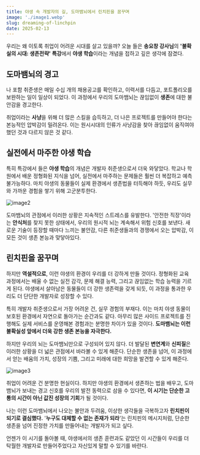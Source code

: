 ```yaml
---
title: 야생 속 개발자의 길, 도마뱀뇌에서 린치핀을 꿈꾸며
image: './image1.webp'
slug: dreaming-of-linchpin
date: 2025-02-13
---
```


우리는 왜 이토록 취업이 어려운 시대를 살고 있을까?
오늘 들은 **송요창 강사님**의 **'불확실의 시대: 생존전략' 특강**에서 **야생 학습**이라는 개념을 접하고 깊은 생각에 잠겼다.

## 도마뱀뇌의 경고

나 포함 취준생은 매일 수십 개의 채용공고를 확인하고, 이력서를 다듬고, 포트폴리오를 보완하는 일이 일상이 되었다.
이 과정에서 우리의 도마뱀뇌는 끊임없이 **생존**에 대한 불안감을 경고한다.

취업이라는 **사냥**을 위해 더 많은 스킬을 습득하고, 더 나은 프로젝트를 만들어야 한다는 본능적인 압박감이 밀려온다.
이는 원시시대의 인류가 사냥감을 찾아 끊임없이 움직여야 했던 것과 다르지 않은 것 같다.

## 실전에서 마주한 야생 학습

특히 특강에서 들은 **야생 학습**의 개념은 개발자 취준생으로서 더욱 와닿았다.
학교나 학원에서 배운 정형화된 지식을 넘어, 실전에서 마주하는 문제들은 훨씬 더 복잡하고 예측 불가능하다.
마치 야생의 동물들이 실제 환경에서 생존법을 터득해야 하듯, 우리도 실무와 가까운 경험을 쌓기 위해 고군분투한다.

![image2](./image2.webp)

도마뱀뇌의 관점에서 이러한 상황은 지속적인 스트레스를 유발한다.
'안전한 직장'이라는 **안식처**를 찾지 못한 상태에서, 우리의 원시적 뇌는 계속해서 위험 신호를 보낸다.
새로운 기술이 등장할 때마다 느끼는 불안감, 다른 취준생들과의 경쟁에서 오는 압박감, 이 모든 것이 생존 본능과 맞닿아있다.

## 린치핀을 꿈꾸며

하지만 **역설적으로**, 이런 야생의 환경이 우리를 더 강하게 만들 것이다.
정형화된 교육 과정에서는 배울 수 없는 실전 감각, 문제 해결 능력, 그리고 끊임없는 학습 능력을 기르게 된다.
야생에서 살아남은 동물들이 더 강한 생존력을 갖게 되듯, 이 과정을 통과한 우리도 더 단단한 개발자로 성장할 수 있다.

특히 개발자 취준생으로서 가장 어려운 건, 실무 경험의 부재다.
이는 마치 야생 동물이 보호된 환경에서 자연으로 돌아가는 순간과도 같다.
아무리 많은 사이드 프로젝트를 진행해도 실제 서비스를 운영해본 경험과는 분명한 차이가 있을 것이다.
**도마뱀뇌는 이런 불확실성 앞에서 더욱 강한 생존 본능을 자극한다.**

하지만 우리의 뇌는 도마뱀뇌만으로 구성되어 있지 않다.
더 발달된 **변연계**와 **신피질**은 이러한 상황을 더 넓은 관점에서 바라볼 수 있게 해준다.
단순한 생존을 넘어, 이 과정에서 얻는 배움의 가치, 성장의 기쁨, 그리고 미래에 대한 희망을 발견할 수 있게 해준다.

![image3](./image3.webp)

취업이 어려운 건 분명한 현실이다.
하지만 야생의 환경에서 생존하는 법을 배우고, 도마뱀뇌가 보내는 경고 신호를 우리의 발전 동력으로 삼을 수 있다면, **이 시기는 단순한 고통의 시간이 아닌 값진 성장의 기회**가 될 것이다.

나는 이런 도마뱀뇌에서 나오는 불안과 두려움, 이상한 생각들을 극복하고자 **린치핀이 되기로 결심했다.** '**누구도 대체할 수 없는 존재가 되라**'는 린치핀의 메시지처럼, 단순한 생존을 넘어 진정한 가치를 만들어내는 개발자가 되고 싶다.

언젠가 이 시기를 돌아볼 때, 야생에서의 생존 훈련과도 같았던 이 시간들이 우리를 더 탁월한 개발자로 만들어주었다고 자신있게 말할 수 있기를 바란다.
